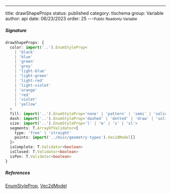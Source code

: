 ---
title: drawShapeProps
status: published
category: tlschema
group: Variable
author: api
date: 06/23/2023
order: 25
---<Small>Public Readonly Variable</Small>




##### Signature


```ts
drawShapeProps: {
  color: import('..').EnumStyleProp<
    | 'black'
    | 'blue'
    | 'green'
    | 'grey'
    | 'light-blue'
    | 'light-green'
    | 'light-red'
    | 'light-violet'
    | 'orange'
    | 'red'
    | 'violet'
    | 'yellow'
  >
  fill: import('..').EnumStyleProp<'none' | 'pattern' | 'semi' | 'solid'>
  dash: import('..').EnumStyleProp<'dashed' | 'dotted' | 'draw' | 'solid'>
  size: import('..').EnumStyleProp<'l' | 'm' | 's' | 'xl'>
  segments: T.ArrayOfValidator<{
    type: 'free' | 'straight'
    points: import('../misc/geometry-types').Vec2dModel[]
  }>
  isComplete: T.Validator<boolean>
  isClosed: T.Validator<boolean>
  isPen: T.Validator<boolean>
}
```

##### References

[EnumStyleProp](/gen/tlschema/EnumStyleProp-class), [Vec2dModel](/gen/tlschema/Vec2dModel-interface)

